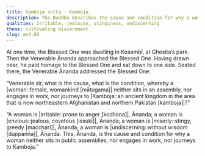 ```yaml
---
title: Kamboja sutta - Kamboja
description: The Buddha describes the cause and condition for why a woman neither sits in public assemblies, nor pursues occupations, nor journeys to Kamboja.
qualities: irritable, jealousy, stinginess, undiscerning
theme: cultivating discernment
slug: an4.80
---
```


At one time, the Blessed One was dwelling in Kosambī, at Ghosita’s park. Then the Venerable Ānanda approached the Blessed One. Having drawn near, he paid homage to the Blessed One and sat down to one side. Seated there, the Venerable Ānanda addressed the Blessed One:

“Venerable sir, what is the cause, what is the condition, whereby a |woman::female, womankind [mātugama]| neither sits in an assembly, nor engages in work, nor journeys to |Kamboja::an ancient kingdom in the area that is now northeastern Afghanistan and northern Pakistan [kamboja]|?”

“A woman is |irritable::prone to anger [kodhana]|, Ānanda; a woman is |envious::jealous, covetous [issukī]|, Ānanda; a woman is |miserly::stingy, greedy [maccharī]|, Ānanda; a woman is |undiscerning::without wisdom [duppañña]|, Ānanda. This, Ānanda, is the cause and condition for why a woman neither sits in public assemblies, nor engages in work, nor journeys to Kamboja.”